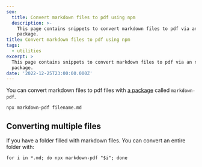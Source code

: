 ```yaml
---
seo:
  title: Convert markdown files to pdf using npm
  description: >-
    This page contains snippets to convert markdown files to pdf via an npm
    package.
title: Convert markdown files to pdf using npm
tags:
  - utilities
excerpt: >
  This page contains snippets to convert markdown files to pdf via an npm
  package.
date: '2022-12-25T23:00:00.000Z'
---
```


You can convert markdown files to pdf files with
[a package](https://www.npmjs.com/package/markdown-pdf) called `markdown-pdf`.

```shell
npx markdown-pdf filename.md
```

## Converting multiple files

If you have a folder filled with markdown files. You can convert an entire
folder with:

```shell
for i in *.md; do npx markdown-pdf "$i"; done
```
